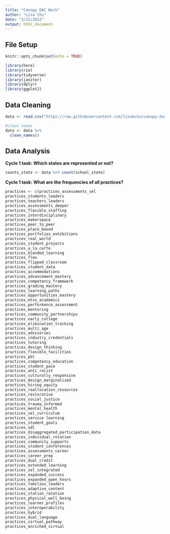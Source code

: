 ```yaml
---
title: "Canopy DAC Work"
author: "Lisa Chu"
date: "3/31/2022"
output: html_document
---
```


## File Setup

```r
knitr::opts_chunk$set(echo = TRUE)
```

```r
library(here)
library(rio)
library(tidyverse)
library(janitor)
library(dplyr)
library(ggplot2)
```

## Data Cleaning

```r
data <- read.csv("https://raw.githubusercontent.com/lisamchu/canopy-dac-22/master/canopy-dac-2022/data/Final%20Canopy%20Dataset%20for%20DAC%20-%20Final%20Data%203_22.csv")

#clean names
data <- data %>% 
  clean_names()
```

## Data Analysis

**Cycle 1 task: Which states are represented or not?**

```r
counts_state <- data %>% count(school_state)
```

**Cycle 1 task: What are the frequencies of all practices?**

```r
practices <- c(practices_assessments_sel
practices_students_leaders
practices_teachers_leaders
practices_assessments_deeper
practices_flexible_staffing
practices_interdisciplinary
practices_makerspace
practices_peer_to_peer
practices_place_based
practices_portfolios_exhibitions
practices_real_world
practices_student_projects
practices_a_la_carte
practices_blended_learning
practices_flex
practices_flipped_classroom
practices_student_data
practices_accommodations
practices_advancement_mastery
practices_competency_framework
practices_grading_mastery
practices_learning_paths
practices_opportunities_mastery
practices_mtss_academics
practices_performance_assessment
practices_mentoring
practices_community_partnerships
practices_early_college
practices_elimination_tracking
practices_multi_age
practices_advisories
practices_industry_credentials
practices_tutoring
practices_design_thinking
practices_flexible_facilities
practices_pbl
practices_competency_education
practices_student_pace
practices_anti_racist
practices_culturally_responsive
practices_design_marginalized
practices_hiring_equity
practices_reallocation_resources
practices_restorative
practices_social_justice
practices_trauma_informed
practices_mental_health
practices_sel_curriculum
practices_service learning
practices_student_goals
practices_udl
practices_disaggregated_participation_data
practices_individual_rotation
practices_community_supports
practices_student_conferences
practices_assessments_career
practices_career_prep
practices_dual_credit
practices_extended_learning
practices_sel_integrated
practices_expanded_success
practices_expanded_open_hours
practices_families_leaders
practices_adaptive_content
practices_station_rotation
practices_physical_well_being
practices_learner_profiles
practices_interoperability
practices_hybrid
practices_dual_language
practices_virtual_pathway
practices_enriched_virtual
```


